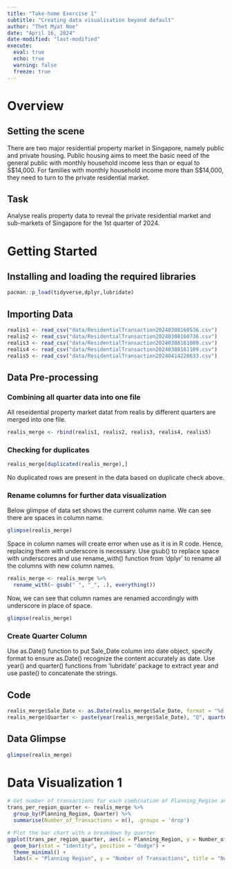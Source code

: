 ```yaml
---
title: "Take-home Exercise 1"
subtitle: "Creating data visualisation beyond default"
author: "Thet Myat Noe"
date: "April 16, 2024"
date-modified: "last-modified"
execute:
  eval: true
  echo: true
  warning: false
  freeze: true
---
```


# Overview

## Setting the scene

There are two major residential property market in Singapore, namely public and private housing. Public housing aims to meet the basic need of the general public with monthly household income less than or equal to S\$14,000. For families with monthly household income more than S\$14,000, they need to turn to the private residential market.

## Task

Analyse realis property data to reveal the private residential market and sub-markets of Singapore for the 1st quarter of 2024.

# Getting Started

## Installing and loading the required libraries

```r
pacman::p_load(tidyverse,dplyr,lubridate)
```

## Importing Data

```r
realis1 <- read_csv("data/ResidentialTransaction20240308160536.csv")
realis2 <- read_csv("data/ResidentialTransaction20240308160736.csv")
realis3 <- read_csv("data/ResidentialTransaction20240308161009.csv")
realis4 <- read_csv("data/ResidentialTransaction20240308161109.csv")
realis5 <- read_csv("data/ResidentialTransaction20240414220633.csv")

```

## Data Pre-processing

### Combining all quarter data into one file

All reseidential property market datat from realis by different quarters are merged into one file.

```r
realis_merge <- rbind(realis1, realis2, realis3, realis4, realis5)
```

### Checking for duplicates

```r
realis_merge[duplicated(realis_merge),]
```

No duplicated rows are present in the data based on duplicate check above.

### Rename columns for further data visualization
Below glimpse of data set shows the current column name. We can see there are spaces in column name.
```r
glimpse(realis_merge)
```

Space in column names will create error when use as it is in R code. Hence, replacing them with underscore is necessary.
Use gsub() to replace space with underscores and use rename_with() function from 'dplyr' to rename all the columns with new column names.
```r
realis_merge <- realis_merge %>%
  rename_with(~ gsub(" ", "_", .), everything())
```

Now, we can see that column names are renamed accordingly with underscore in place of space.
```r
glimpse(realis_merge)
```

### Create Quarter Column
Use as.Date() function to put Sale_Date column into date object, specify format to ensure as.Date() recognize the content accurately as date.
Use year() and quarter() functions from 'lubridate' package to extract year and use paste() to concatenate the strings.

::: panel-tabset
## Code

```r
realis_merge$Sale_Date <- as.Date(realis_merge$Sale_Date, format = "%d %b %Y")
realis_merge$Quarter <- paste(year(realis_merge$Sale_Date), "Q", quarter(realis_merge$Sale_Date), sep="")
```

## Data Glimpse

```r
glimpse(realis_merge)
```

:::
# Data Visualization 1

```r
# Get number of transactions for each combination of Planning_Region and Quarter
trans_per_region_quarter <- realis_merge %>%
  group_by(Planning_Region, Quarter) %>%
  summarise(Number_of_Transactions = n(), .groups = 'drop')

# Plot the bar chart with a breakdown by quarter
ggplot(trans_per_region_quarter, aes(x = Planning_Region, y = Number_of_Transactions, fill = Quarter)) +
  geom_bar(stat = "identity", position = "dodge") +
  theme_minimal() +
  labs(x = "Planning Region", y = "Number of Transactions", title = "Number of Transactions by Planning Region and Quarter") 

```